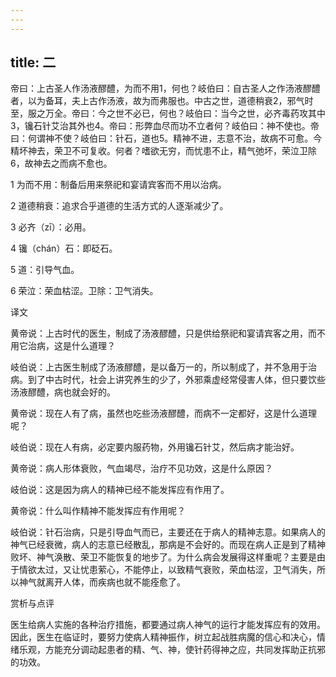```yaml
---
---
---
```

title: 二
---




帝曰：上古圣人作汤液醪醴，为而不用1，何也？岐伯曰：自古圣人之作汤液醪醴者，以为备耳，夫上古作汤液，故为而弗服也。中古之世，道德稍衰2，邪气时至，服之万全。帝曰：今之世不必已，何也？岐伯曰：当今之世，必齐毒药攻其中3，镵石针艾治其外也4。帝曰：形弊血尽而功不立者何？岐伯曰：神不使也。帝曰：何谓神不使？岐伯曰：针石，道也5。精神不进，志意不治，故病不可愈。今精坏神去，荣卫不可复收。何者？嗜欲无穷，而忧患不止，精气弛坏，荣泣卫除6，故神去之而病不愈也。

1 为而不用：制备后用来祭祀和宴请宾客而不用以治病。

2 道德稍衰：追求合乎道德的生活方式的人逐渐减少了。

3 必齐（zī）：必用。

4 镵（chán）石：即砭石。

5 道：引导气血。

6 荣泣：荣血枯涩。卫除：卫气消失。

译文

黄帝说：上古时代的医生，制成了汤液醪醴，只是供给祭祀和宴请宾客之用，而不用它治病，这是什么道理？

岐伯说：上古医生制成了汤液醪醴，是以备万一的，所以制成了，并不急用于治病。到了中古时代，社会上讲究养生的少了，外邪乘虚经常侵害人体，但只要饮些汤液醪醴，病也就会好的。

黄帝说：现在人有了病，虽然也吃些汤液醪醴，而病不一定都好，这是什么道理呢？

岐伯说：现在人有病，必定要内服药物，外用镵石针艾，然后病才能治好。

黄帝说：病人形体衰败，气血竭尽，治疗不见功效，这是什么原因？

岐伯说：这是因为病人的精神已经不能发挥应有作用了。

黄帝说：什么叫作精神不能发挥应有作用呢？

岐伯说：针石治病，只是引导血气而已，主要还在于病人的精神志意。如果病人的神气已经衰微，病人的志意已经散乱，那病是不会好的。而现在病人正是到了精神败坏、神气涣散、荣卫不能恢复的地步了。为什么病会发展得这样重呢？主要是由于情欲太过，又让忧患萦心，不能停止，以致精气衰败，荣血枯涩，卫气消失，所以神气就离开人体，而疾病也就不能痊愈了。

赏析与点评

医生给病人实施的各种治疗措施，都要通过病人神气的运行才能发挥应有的效用。因此，医生在临证时，要努力使病人精神振作，树立起战胜病魔的信心和决心，情绪乐观，方能充分调动起患者的精、气、神，使针药得神之应，共同发挥助正抗邪的功效。